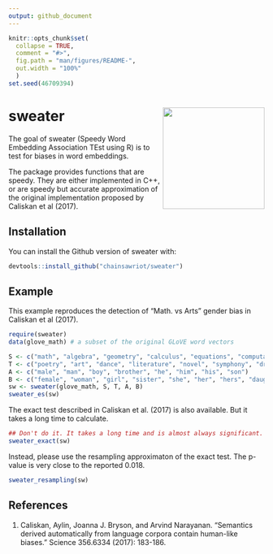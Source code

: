 ```yaml
---
output: github_document
---
```


<!-- README.md is generated from README.Rmd. Please edit that file -->

```r
knitr::opts_chunk$set(
  collapse = TRUE,
  comment = "#>",
  fig.path = "man/figures/README-",
  out.width = "100%"
  )
set.seed(46709394)
```

# sweater <img src="man/figures/sweater_logo.png" align="right" height="200" />

<!-- badges: start -->
<!-- badges: end -->

The goal of sweater (Speedy Word Embedding Association TEst using R) is to test for biases in word embeddings.

The package provides functions that are speedy. They are either implemented in C++, or are speedy but accurate approximation of the original implementation proposed by Caliskan et al (2017).

## Installation

You can install the Github version of sweater with:

``` r
devtools::install_github("chainsawriot/sweater")
```

## Example

This example reproduces the detection of "Math. vs Arts" gender bias in Caliskan et al (2017).

```r
require(sweater)
data(glove_math) # a subset of the original GLoVE word vectors

S <- c("math", "algebra", "geometry", "calculus", "equations", "computation", "numbers", "addition")
T <- c("poetry", "art", "dance", "literature", "novel", "symphony", "drama", "sculpture")
A <- c("male", "man", "boy", "brother", "he", "him", "his", "son")
B <- c("female", "woman", "girl", "sister", "she", "her", "hers", "daughter")
sw <- sweater(glove_math, S, T, A, B)
sweater_es(sw)
```

The exact test described in Caliskan et al. (2017) is also available. But it takes a long time to calculate.

```r
## Don't do it. It takes a long time and is almost always significant.
sweater_exact(sw)
```

Instead, please use the resampling approximaton of the exact test. The p-value is very close to the reported 0.018.

```r
sweater_resampling(sw)
```

## References

1. Caliskan, Aylin, Joanna J. Bryson, and Arvind Narayanan. "Semantics derived automatically from language corpora contain human-like biases." Science 356.6334 (2017): 183-186.
